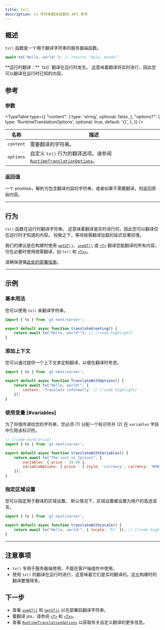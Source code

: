 ```yaml
---
title: tx()
description: tx 字符串翻译函数的 API 参考
---
```


## 概述

`tx()` 函数是一个用于翻译字符串的服务器端函数。
```jsx
await tx('Hello, world!'); // returns 'Hola, mundo!'
```


<Callout>
**运行时翻译：**
`tx()` 翻译在运行时发生。
这意味着翻译将实时进行，因此您可以翻译在运行时已知的内容。
</Callout>

## 参考

### 参数

<TypeTable
  type={{
    "content": {
        type: 'string',
        optional: false,
    },
    "options?": {
        type: 'RuntimeTranslationOptions',
        optional: true,
        default: '{}',
    },
  }}
/>


| 名称                  | 描述                                                                 |
|-----------------------|---------------------------------------------------------------------|
| `content`             | 需要翻译的字符串。                                                   |
| `options`            | 自定义 `tx()` 行为的翻译选项。请参阅 [`RuntimeTranslationOptions`](/docs/next/api/types/RuntimeTranslationOptions)。                    |

### 返回值

一个 promise，解析为包含翻译内容的字符串，或者如果不需要翻译，则返回原始内容。

---


## 行为

`tx()` 函数在运行时翻译字符串。
这意味着翻译是实时进行的，因此您可以翻译仅在运行时才知道的内容。
权衡之下，等待按需翻译加载的延迟显著较慢。

我们的建议是在构建时使用 [`getGT()`](/docs/next/api/strings/useGT)、[`useGT()`](/docs/next/api/strings/useGT) 或 [`<T>`](/docs/next/api/components/t) 翻译您能翻译的所有内容，
仅在必要时使用按需翻译，如 `tx()` 和 [`<Tx>`](/docs/next/api/components/tx)。

请确保遵循[此处的部署指南](/docs/next/tutorials/quickdeploy)。

---

## 示例

### 基本用法

您可以使用 `tx()` 来翻译字符串。

```javascript title="src/components/translateGreeting.jsx" copy
import { tx } from 'gt-next/server';

export default async function translateGreeting() {
    return await tx("Hello, world!"); // [!code highlight]
}
```

### 添加上下文

您可以通过提供一个上下文来定制翻译，以便在翻译时考虑。

```javascript title="TranslateWithOptions.jsx" copy
import { tx } from 'gt-next/server';

export default async function TranslateWithOptions() {
    return await tx("Hello, world!", {
        context: 'Translate informally' // [!code highlight]
    });
}
```

### 使用变量 [#variables]

为了将值传递给您的字符串，您必须 (1) 分配一个标识符并 (2) 在 `variables` 字段中引用该标识符。

```jsx title="translateWithVariables.js" copy
// [!code word:price]
import { tx } from 'gt-next/server';

export default async function translateWithVariables() {
    return await tx("The cost is {price}", {
        variables: { price : 29.99 },
        variableOptions: { price : { style: 'currency', currency: 'MXN' } }
    });
}
```

### 指定区域设置

您可以指定用于翻译的区域设置。
默认情况下，区域设置被设置为用户的首选语言。

```jsx title="translateWithLocale.js" copy
import { tx } from 'gt-next/server';

export default async function translateWithLocale() {
    return await tx("Hello, world!", { locale: 'fr' }); // [!code highlight]
}
```

---

## 注意事项
 * `tx()` 专用于服务器端使用，不能在客户端组件中使用。
 * 使用 `tx()` 的翻译在运行时进行，这意味着它们是实时翻译的。这比构建时的翻译要慢得多。

## 下一步
 * 查看 [`useGT()`](/docs/next/api/strings/useGT) 和 [`getGT()`](/docs/next/api/strings/getGT) 以在部署前翻译字符串。
 * 要翻译 jsx，请参阅 [`<T>`](/docs/next/api/components/t) 和 [`<Tx>`](/docs/next/api/components/tx)。
 * 查看 [`RuntimeTranslationOptions`](/docs/next/api/types/RuntimeTranslationOptions) 以获取有关自定义翻译的更多信息。
